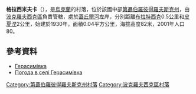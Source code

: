 {{coord|47|52|42|N|36|10|17|E|scale:30000_region:UA|display=title}}

'''格拉西米夫卡'''（{{lang-uk|Герасимівка}}），是[[烏克蘭|烏克蘭]]的村落，位於該國中部[[第聶伯羅彼得羅夫斯克州|第聶伯羅彼得羅夫斯克州]]，由[[波克羅夫西克區|波克羅夫西克區]]負責管轄，處於[[蓋丘爾河|蓋丘爾河]]左岸，分別距離[[布拉特西克_(波克羅夫西克區)|布拉特西克]]0.5公里和[[皮夏涅_(波克羅夫西克區)|皮夏涅]]2公里，始建於1930年，面積0.04平方公里，海拔高度82米，2001年人口80。

==參考資料==
* [http://gska2.rada.gov.ua/pls/z7502/A005?rdat1=29.01.2010&rf7571=6068 Герасимівка]{{dead link|date=2018年3月 |bot=InternetArchiveBot |fix-attempted=yes }}
* [http://weather.in.ua/ua/dnepropetrovskaja/5040 Погода в селі Герасимівка] {{Wayback|url=http://weather.in.ua/ua/dnepropetrovskaja/5040 |date=20160607115153 }}

{{DEFAULTSORT:Герасимівка}}
[[Category:第聶伯羅彼得羅夫斯克州村落|Category:第聶伯羅彼得羅夫斯克州村落]]
[[Category:波克羅夫西克區村落|Category:波克羅夫西克區村落]]


{{Dnipropetrovsk-geo-stub}}
